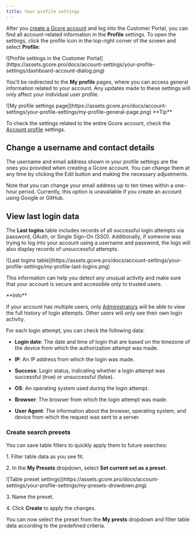 ---
title: Your profile settings
---

After you [create a Gcore account](/account-settings/create-account/create-an-account-for-an-individual-or-legal-entity) and log into the Customer Portal, you can find all account-related information in the **Profile** settings. To open the settings, click the profile icon in the top-right corner of the screen and select **Profile**: 


<Frame>![Profile settings in the Customer Portal](https://assets.gcore.pro/docs/account-settings/your-profile-settings/dashboard-account-dialog.png)</Frame>



You'll be redirected to the **My profile** pages, where you can access general information related to your account. Any updates made to these settings will only affect your individual user profile. 


<Frame>![My profile settings page](https://assets.gcore.pro/docs/account-settings/your-profile-settings/my-profile-general-page.png)</Frame>

 <Tip>
**Tip**

To check the settings related to the entire Gcore account, check the [Account profile](/account-settings/account-profile-settings) settings.
</Tip>

## Change a username and contact details

The username and email address shown in your profile settings are the ones you provided when creating a Gcore account. You can change them at any time by clicking the Edit button and making the necessary adjustments. 

Note that you can change your email address up to ten times within a one-hour period. Currently, this option is unavailable if you create an account using Google or GitHub. 

## View last login data

The **Last logins** table includes records of all successful login attempts via password, OAuth, or Single Sign-On (SSO). Additionally, if someone was trying to log into your account using a username and password, the logs will also display records of unsuccessful attempts. 


<Frame>![Last logins table](https://assets.gcore.pro/docs/account-settings/your-profile-settings/my-profile-last-logins.png)</Frame>



This information can help you detect any unusual activity and make sure that your account is secure and accessible only to trusted users.

<Info>
**Info**

If your account has multiple users, only [Administrators](/account-settings/users/about-users) will be able to view the full history of login attempts. Other users will only see their own login activity.
</Info>

For each login attempt, you can check the following data: 

  * **Login date**: The date and time of login that are based on the timezone of the device from which the authorization attempt was made. 

  * **IP**: An IP address from which the login was made. 

  * **Success**: Login status, indicating whether a login attempt was successful (true) or unsuccessful (false). 

  * **OS**: An operating system used during the login attempt. 

  * **Browser**: The browser from which the login attempt was made. 

  * **User Agent**: The information about the browser, operating system, and device from which the request was sent to a server.




### Create search presets

You can save table filters to quickly apply them to future searches: 

1\. Filter table data as you see fit. 

2\. In the **My Presets** dropdown, select **Set current set as a preset**.


<Frame>![Table preset settings](https://assets.gcore.pro/docs/account-settings/your-profile-settings/my-presets-drowdown.png)</Frame>



3\. Name the preset. 

4\. Click **Create** to apply the changes.

You can now select the preset from the **My prests** dropdown and filter table data according to the predefined criteria.